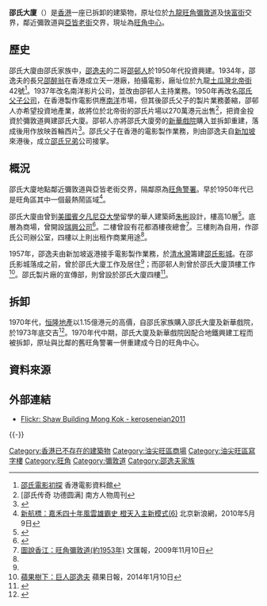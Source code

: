 {{about|位於旺角，現已拆卸的邵氏大廈|位於清水灣邵氏影城的邵氏大樓|邵氏影城|建於新加坡的{{le|邵氏大廈 (新加坡)|Shaw House and Centre|邵氏大廈}}|邵氏大廈及邵氏中心}}

'''邵氏大廈'''（{{lang-en|Shaw Building}}）是[[香港|香港]]一座已拆卸的建築物，原址位於[[九龍|九龍]][[旺角|旺角]][[彌敦道|彌敦道]]及[[快富街|快富街]]交界，鄰近彌敦道與[[亞皆老街|亞皆老街]]交界，現址為[[旺角中心|旺角中心]]。

==歷史==
邵氏大廈由邵氏家族中，[[邵逸夫|邵逸夫]]的二哥[[邵邨人|邵邨人]]於1950年代投資興建。1934年，邵逸夫的長兄[[邵醉翁|邵醉翁]]在香港成立天一港廠，拍攝電影，廠址位於九龍[[土瓜灣|土瓜灣]][[北帝街|北帝街]]42號<ref name="lcsd1">[http://www.lcsd.gov.hk/CE/CulturalService/HKFA/b5/4-1-14b.php 邵氏電影初探] {{webarchive|url=https://web.archive.org/web/20140107194004/http://www.lcsd.gov.hk/CE/CulturalService/HKFA/b5/4-1-14b.php |date=2014-01-07 }} 香港電影資料館</ref>。1937年改名南洋影片公司，並改由邵邨人主持業務。1950年再改名[[邵氏父子公司|邵氏父子公司]]，在香港製作電影供應[[南洋|南洋]]市場，但其後邵氏父子的製片業務萎縮，邵邨人亦希望投資地產業，故將位於北帝街的邵氏片場以270萬港元出售<ref>[邵氏传奇 功德圆满] 南方人物周刊</ref>，把資金投資於彌敦道興建邵氏大廈。邵邨人亦將邵氏大廈旁的[[新華戲院|新華戲院]]購入並拆卸重建，落成後用作放映首輪西片<ref name="blogspot1">{{Cite web |url=http://naichailau.blogspot.hk/2007/05/blog-post_5695.html |title=（邵氏春秋）第九回　邵氏兄弟杯酒釋兵權 |accessdate=2014-01-19 |archive-date=2014-02-02 |archive-url=https://web.archive.org/web/20140202095523/http://naichailau.blogspot.hk/2007/05/blog-post_5695.html |dead-url=no }}</ref>。邵氏父子在香港的電影製作業務，則由邵逸夫自[[新加坡|新加坡]]來港後，成立[[邵氏兄弟|邵氏兄弟]]公司接掌。

==概況==
邵氏大廈地點鄰近彌敦道與亞皆老街交界，隔鄰原為[[旺角警署|旺角警署]]。早於1950年代已是旺角區其中一個最熱鬧區域<ref name="sina1">[http://news.sina.com/m/c/2010-05-09/22252952462_6.shtml 新航標：嘉禾四十年風雲雄霸史 橙天入主新模式(6)] {{Wayback|url=http://news.sina.com/m/c/2010-05-09/22252952462_6.shtml |date=20140201202516 }} 北京新浪網，2010年5月9日</ref>。

邵氏大廈由曾到[[美國|美國]][[賓夕凡尼亞大學|賓夕凡尼亞大學]]留學的華人建築師[[朱彬_(建築師)|朱彬]]設計，樓高10層<ref>{{Cite web |url=http://www.flickr.com/photos/keroseneian/6358716769/ |title=邵氏商業大廈 (快富街/彌敦道) |accessdate=2014-01-19 |archive-date=2014-02-20 |archive-url=https://web.archive.org/web/20140220062130/http://www.flickr.com/photos/keroseneian/6358716769/ |dead-url=no }}</ref>。底層為商場，曾開設[[瑞興公司|瑞興公司]]<ref>{{Cite web |url=http://202.55.1.83/history/history_news.asp?news_id=148434 |title=九龍地區發生嚴重騷動 宵禁實施軍隊準備出動 |accessdate=2014-01-19 |archive-date=2014-02-23 |archive-url=https://web.archive.org/web/20140223093851/http://202.55.1.83/history/history_news.asp?news_id=148434 |dead-url=no }}</ref>。二樓曾設有花都酒樓夜總會<ref>[http://paper.wenweipo.com/2009/11/10/ED0911100013.htm 圖說香江：旺角彌敦道(約1953年)] {{Wayback|url=http://paper.wenweipo.com/2009/11/10/ED0911100013.htm |date=20140201215344 }} 文匯報，2009年11月10日</ref>。三樓則為自用，作邵氏公司辦公室，四樓以上則出租作商業用途<ref name="blogspot1"/>。

1957年，邵逸夫由新加坡返港接手電影製作業務，於[[清水灣|清水灣]]籌建[[邵氏影城|邵氏影城]]。在邵氏影城落成之前，曾於邵氏大廈工作及居住<ref name="sina1"/>；而邵邨人則曾於邵氏大廈頂樓工作<ref>[http://hk.apple.nextmedia.com/supplement/columnist/art/20140110/18586003 蘋果樹下：巨人邵逸夫] {{Wayback|url=http://hk.apple.nextmedia.com/supplement/columnist/art/20140110/18586003 |date=20140202142426 }} 蘋果日報，2014年1月10日</ref>。邵氏製片廠的宣傳部，則曾設於邵氏大廈四樓<ref>{{Cite web |url=http://blog.chinaunix.net/uid-20375883-id-3235300.html |title=《不了情》徵曲追記 |accessdate=2014-01-19 |archive-date=2014-02-01 |archive-url=https://web.archive.org/web/20140201160556/http://blog.chinaunix.net/uid-20375883-id-3235300.html |dead-url=no }}</ref>。

==拆卸==
1970年代，[[恒隆地產|恒隆地產]]以1.15億港元的高價，自邵氏家族購入邵氏大廈及新華戲院，於1973年底交吉<ref>{{Cite web |url=http://data.book.hexun.com.tw/chapter-17454-1-15.shtml |title=3.5　恒隆集團： 積極發展地鐵沿線物業 |access-date=2014-01-19 |archive-url=https://web.archive.org/web/20140202222858/http://data.book.hexun.com.tw/chapter-17454-1-15.shtml |archive-date=2014-02-02 |dead-url=yes }}</ref>。1970年代中期，邵氏大廈及新華戲院因配合地鐵興建工程而被拆卸，原址與比鄰的舊旺角警署一併重建成今日的旺角中心。

==資料來源==
{{reflist|30em}}

==外部連結==
*[https://www.flickr.com/photos/keroseneian/6358716769 Flickr: Shaw Building Mong Kok - keroseneian2011]

{{-}}
{{邵逸夫}}

[[Category:香港已不存在的建築物|Category:香港已不存在的建築物]]
[[Category:油尖旺區商場|Category:油尖旺區商場]]
[[Category:油尖旺區寫字樓|Category:油尖旺區寫字樓]]
[[Category:旺角|Category:旺角]]
[[Category:彌敦道|Category:彌敦道]]
[[Category:邵逸夫家族|Category:邵逸夫家族]]
